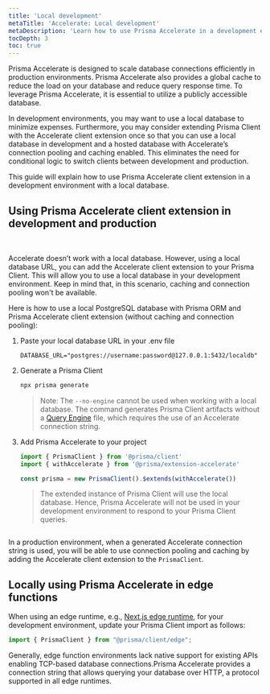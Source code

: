 ```yaml
---
title: 'Local development'
metaTitle: 'Accelerate: Local development'
metaDescription: 'Learn how to use Prisma Accelerate in a development environment.'
tocDepth: 3
toc: true
---
```


<TopBlock>

Prisma Accelerate is designed to scale database connections efficiently in production environments. Prisma Accelerate also provides a global cache to reduce the load on your database and reduce query response time. To leverage Prisma Accelerate, it is essential to utilize a publicly accessible database.

In development environments, you may want to use a local database to minimize expenses. Furthermore, you may consider extending Prisma Client with the Accelerate client extension once so that you can use a local database in development and a hosted database with Accelerate’s connection pooling and caching enabled. This eliminates the need for conditional logic to switch clients between development and production.

This guide will explain how to use Prisma Accelerate client extension in a development environment with a local database.

</TopBlock>

## Using Prisma Accelerate client extension in development and production

<br />
<img src="images/accelerate-in-dev.png" alt="" />

Accelerate doesn’t work with a local database. However, using a local database URL, you can add the Accelerate client extension to your Prisma Client. This will allow you to use a local database in your development environment. Keep in mind that, in this scenario, caching and connection pooling won't be available.

Here is how to use a local PostgreSQL database with Prisma ORM and Prisma Accelerate client extension (without caching and connection pooling):

1. Paste your local database URL in your .env file

   ```.env
   DATABASE_URL="postgres://username:password@127.0.0.1:5432/localdb"
   ```

2. Generate a Prisma Client

   ```bash
   npx prisma generate
   ```

   > Note: The `--no-engine` cannot be used when working with a local database. The command generates Prisma Client artifacts without a [Query Engine](/concepts/components/prisma-engines) file, which requires the use of an Accelerate connection string.

3. Add Prisma Accelerate to your project

   ```typescript
   import { PrismaClient } from '@prisma/client'
   import { withAccelerate } from '@prisma/extension-accelerate'

   const prisma = new PrismaClient().$extends(withAccelerate())
   ```

   > The extended instance of Prisma Client will use the local database. Hence, Prisma Accelerate will not be used in your development environment to respond to your Prisma Client queries.

<img src="images/accelerate-in-prod.png" alt="" />

In a production environment, when a generated Accelerate connection string is used, you will be able to use connection pooling and caching by adding the Accelerate client extension to the `PrismaClient`.

## Locally using Prisma Accelerate in edge functions

When using an edge runtime, e.g., [Next.js edge runtime](https://nextjs.org/docs/app/building-your-application/rendering/edge-and-nodejs-runtimes#edge-runtime), for your development environment, update your Prisma Client import as follows:

```typescript
import { PrismaClient } from "@prisma/client/edge";
```

Generally, edge function environments lack native support for existing APIs enabling TCP-based database connections.Prisma Accelerate provides a connection string that allows querying your database over HTTP, a protocol supported in all edge runtimes.
